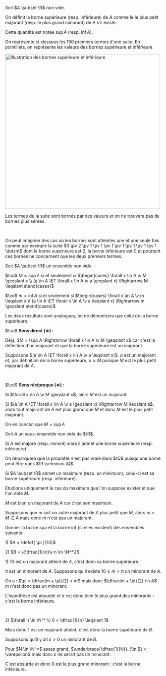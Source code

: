 

<Item type='definition' titre='borne supérieure et inferieure' searchDesc="ensemble">

Soit $A \subset \R$ non vide. 

On définit la borne supérieure (resp. inférieure) de $A$ comme le le plus petit majorant (resp. le plus grand minorant) de $A$ s'il existe. 

Cette quantité est notée $\sup A$ (resp. $\inf A$).
</Item>

<Fil>

On représente ci-dessous les 100 premiers termes d'une suite. En pointillets, on représente les valeurs des bornes supérieure et inférieure.

<img width="500" height="500" class="content-center mx-auto" src = "/svgs/borne_sup_inf.svg" alt="Illustration des bornes supérieure et inférieure"/>

Les termes de la suite sont bornés par ces valeurs et on ne trouvera pas de bornes plus sérées.

<br/>

On peut imaginer des cas où les bornes sont atteintes une et une seule fois comme par exemple la suite $0 \pv 2 \pv 1 \pv 1 \pv 1 \pv 1 \pv 1 \pv 1 \pv 1 \dotsm$ dont la borne supérieure est $2$, la borne inférieure est $0$ et pourtant ces bornes ne concernent que les deux premiers termes.
</Fil>

<Item type='proposition' titre='caractérisation de la borne supérieure et inférieure'>

Soit $A \subset \R$ un ensemble non vide.

$\cd$ $M = \sup A$ si et seulement si $\begin{cases} \forall x \in A \v M \geqslant x \\ (a \in A \ET \forall x \in A \v a \geqslant x) \Rightarrow M \leqslant a\end{cases}$

$\cd$ $m = \inf A$ si et seulement si $\begin{cases} \forall x \in A \v m \leqslant x \\ (a \in A \ET \forall x \in A \v a \leqslant x) \Rightarrow m \geqslant a\end{cases}$
</Item>

<Hideable type='démonstration' titre=''>

Les deux résultats sont analogues, on ne démontrera que celui de la borne supérieure.

$\cd$ **Sens direct ($\Rightarrow$) :**

Déjà, $M = \sup A \Rightarrow \forall x \in A \v M \geqslant x$ car c'est la définition d'un majorant et que la borne supérieure est un majorant. 

Supposons $(a \in A \ET \forall x \in A \v a \leqslant x)$. $a$ est un majorant et, par définition de la borne supérieure, $a \geqslant M$ puisque $M$ est le plus petit majorant de $A$.

<br/>

$\cd$ **Sens réciproque ($\Leftarrow$) :**

Si $\forall x \in A \v M \geqslant x$, alors $M$ est un majorant.

Si $(a \in A \ET \forall x \in A \v a \geqslant x) \Rightarrow M \leqslant a$, alors tout majorant de $A$ est plus grand que $M$ et donc $M$ est le plus petit majorant.

On en conclut que $M = \sup A$
</Hideable>


<Item type='proposition' titre='existence de la borne supérieure et inférieure' tag='admis' searchDesc="ensemble">

Soit $A$ un sous-ensemble non vide de $\R$. 

Si $A$ est majoré (resp. minoré) alors il admet une borne supérieure (resp. inférieure).
</Item>

<Remarque titre=''>

On remarquera que la propriété n'est pas vraie dans $\Q$ puisqu'une borne peut être dans $\R \setminus \Q$.
</Remarque>


<Item type='proposition' titre='lien avec les extrêmums' searchDesc="ensemble">

Si $A \subset \R$ admet un maximum (resp. un minimum), celui-ci est sa borne supérieure (resp. inférieure). 
</Item>

<Hideable type='démonstration' titre=''>

Etudions uniquement le cas du maximum que l'on suppose exister et que l'on note $M$. 

$M$ est bien un majorant de $A$ car c'est son maximum. 

Supposons que $m$ soit un autre majorant de $A$ plus petit que $M$, alors $m < M \in A$ mais donc $m$ n'est pas un majorant.
</Hideable>

<Exercice titre=''>
Donner la borne sup et la borne inf (si elles existent) des ensembles suivants :

1\) $A = \defof{ \pi }{10}$

2\) $B = \{\dfrac{1}{n}\v n \in \N^*\}$
</Exercice>

<Hideable type='solution' titre=''>

1\) $10$ est un majorant atteint de $A$, c'est donc sa borne supérieure.

$\pi$ est un minorant de $A$. Supposons qu'il existe $10 \geqslant m > \pi$ un minorant de $A$.

On a : $\pi < \dfrac{m + \pi}{2} < m$ mais donc $\dfrac{m + \pi}{2} \in A$ . $m$ n'est donc pas un minorant.

L'hypothèse est absurde et $\pi$ est donc bien le plus grand des minorants : c'est la borne inférieure.

<br/>

2\) $\forall n \in \N^* \v 0 < \dfrac{1}{n} \leqslant 1$ 

Mais donc $1$ est un majorant atteint, c'est donc la borne supérieure de $B$.

Supposons qu'il y ait $\varepsilon > 0$ un minorant de $B$. 

Pour $N \in \N^*$ assez grand, $\underbrace{\dfrac{1}{N}}_{\in B} < \varepsilon$ mais donc $\varepsilon$ ne serait pas un minorant. 

C'est absurde et donc $0$ est le plus grand minorant : c'est la borne inférieure.
</Hideable>